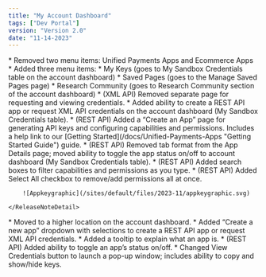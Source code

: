 ```yaml
---
title: "My Account Dashboard"
tags: ["Dev Portal"]
version: "Version 2.0"
date: "11-14-2023"
---
```


<ReleaseNoteSection title="My Profile Menu">
    <ReleaseNoteDetail type="changed">
        * Removed two menu items: Unified Payments Apps and Ecommerce Apps
        * Added three menu items:
            * My Keys (goes to My Sandbox Credentials table on the account dashboard)
            * Saved Pages (goes to the Manage Saved Pages page)
            * Research Community (goes to Research Community section of the account dashboard)
    </ReleaseNoteDetail>
</ReleaseNoteSection>

<ReleaseNoteSection title="App Pages">
    <ReleaseNoteDetail type="changed">
        * (XML API) Removed separate page for requesting and viewing credentials.
        * Added ability to create a REST API app or request XML API credentials on the account dashboard (My Sandbox Credentials table).
        * (REST API) Added a “Create an App” page for generating API keys and configuring capabilities and permissions. Includes a help link to our [Getting Started](/docs/Unified-Payments-Apps "Getting Started Guide") guide.
        * (REST API) Removed tab format from the App Details page; moved ability to toggle the app status on/off to account dashboard (My Sandbox Credentials table).
        * (REST API) Added search boxes to filter capabilities and permissions as you type.
        * (REST API) Added Select All checkbox to remove/add permissions all at once.

        ![Appkeygraphic](/sites/default/files/2023-11/appkeygraphic.svg)

    </ReleaseNoteDetail>
</ReleaseNoteSection>
<ReleaseNoteSection title="My Sandbox Credentials Table">
    <ReleaseNoteDetail type="changed">
        * Moved to a higher location on the account dashboard.
        * Added “Create a new app” dropdown with selections to create a REST API app or request XML API credentials.
        * Added a tooltip to explain what an app is.
        * (REST API) Added ability to toggle an app’s status on/off.
        * Changed View Credentials button to launch a pop-up window; includes ability to copy and show/hide keys.
    </ReleaseNoteDetail>
</ReleaseNoteSection>

